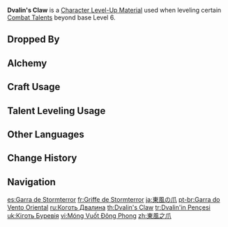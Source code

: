 {{Item Infobox
|id           = 113004
|image        = Item Dvalin's Claw.png
|type         = Character Level-Up Materials
|invCategory  = Character Development Items
|group        = Dvalin Materials
|group2       = Weekly Boss Drops
|quality      = 5
|description  = A claw from the [[Dvalin|Dragon of the East]].<br>As it had once torn through the flesh of the shadow dragon [[Durin]], it used to contain his vicious poison. However, thanks to your purification and healing, it is no longer toxic.
|source1      = Lv. 70+ [[Confront Stormterror]] Reward
}}
'''Dvalin's Claw''' is a [[Character Level-Up Material]] used when leveling certain [[Combat Talents]] beyond base Level 6.

==Dropped By==
{{Dropped By|level=70}}

==Alchemy==
{{Recipe
|type = Converting
|Dvalin's Plume = 1
|Dream Solvent = 1
|sort = Dvalin's Plume;Dream Solvent
}}
{{Recipe
|type = Converting
|Dvalin's Sigh = 1
|Dream Solvent = 1
|sort = Dvalin's Sigh;Dream Solvent
}}

==Craft Usage==
{{Craft Usage}}

==Talent Leveling Usage==
{{Talent Leveling Usage}}

==Other Languages==
{{Other Languages
|en      = Dvalin's Claw
|zhs     = 东风之爪
|zhs_rm  = Dōngfēng zhī Zhuǎ{{Assumed}}
|zht     = 東風之爪
|zht_rm  = Dōngfēng zhī Zhuǎ{{Assumed}}
|zh_tl   = Claw of the East Wind
|ja      = 東風の爪
|ja_rm   = Kochi no Tsume
|ja_tl   = East Wind's Claw
|ko      = 동풍의 발톱
|ko_rm   = Dongpung-ui Baltop
|ko_tl   = Claw of the East Wind
|es      = Garra de Stormterror
|es_tl   = Stormterror's Claw
|fr      = Griffe de Stormterror
|fr_tl   = Stormterror's Claw
|ru      = Коготь Двалина
|ru_tl   = Dvalin's Claw
|th      = Dvalin's Claw
|vi      = Móng Vuốt Đông Phong
|vi_tl   = 
|de      = Klaue des Ostwinds
|de_tl   = Claw of the Eastwind
|id      = Dvalin's Claw
|pt      = Garra do Vento Oriental
|pt_tl   = Claw of the Eastern Wind
|tr      = Dvalin'in Pençesi
|tr_tl   = Dvalin's Claw
|it      = Artiglio di Dvalin
|it_tl   = Dvalin's Claw
}}

==Change History==
{{Change History|1.0}}

==Navigation==
{{Development Item Navbox|Character Level-Up Materials}}

[[es:Garra de Stormterror]]
[[fr:Griffe de Stormterror]]
[[ja:東風の爪]]
[[pt-br:Garra do Vento Oriental]]
[[ru:Коготь Двалина]]
[[th:Dvalin's Claw]]
[[tr:Dvalin'in Pençesi]]
[[uk:Кіготь Буревія]]
[[vi:Móng Vuốt Đông Phong]]
[[zh:東風之爪]]
